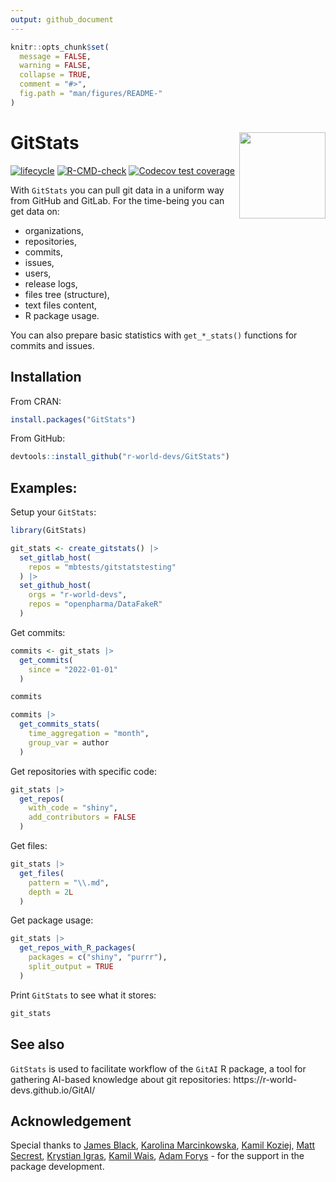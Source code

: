 ```yaml
---
output: github_document
---
```


<!-- README.md is generated from README.Rmd. Please edit that file -->

```r
knitr::opts_chunk$set(
  message = FALSE,
  warning = FALSE,
  collapse = TRUE,
  comment = "#>",
  fig.path = "man/figures/README-"
)
```

# GitStats <img src="man/figures/GitStats_logo.png" align="right" height="138" style="float:right; height:138px;"/>

<!-- badges: start -->
[![lifecycle](https://img.shields.io/badge/lifecycle-experimental-orange.svg)](https://lifecycle.r-lib.org/articles/stages.html#experimental)
[![R-CMD-check](https://github.com/r-world-devs/GitStats/workflows/R-CMD-check/badge.svg)](https://github.com/r-world-devs/GitStats/actions)
[![Codecov test coverage](https://codecov.io/gh/r-world-devs/GitStats/branch/devel/graph/badge.svg)](https://app.codecov.io/gh/r-world-devs/GitStats?branch=devel)
<!-- badges: end -->

With `GitStats` you can pull git data in a uniform way from GitHub and GitLab. For the time-being you can get data on:

* organizations,
* repositories,
* commits,
* issues,
* users,
* release logs,
* files tree (structure),
* text files content,
* R package usage.

You can also prepare basic statistics with `get_*_stats()` functions for commits and issues.


## Installation

From CRAN:

```r
install.packages("GitStats")
```

From GitHub:

```r
devtools::install_github("r-world-devs/GitStats")
```

## Examples:

Setup your `GitStats`:

```r
library(GitStats)

git_stats <- create_gitstats() |>
  set_gitlab_host(
    repos = "mbtests/gitstatstesting"
  ) |>
  set_github_host(
    orgs = "r-world-devs",
    repos = "openpharma/DataFakeR"
  ) 
```

Get commits:

```r
commits <- git_stats |>
  get_commits(
    since = "2022-01-01"
  )

commits

commits |>
  get_commits_stats(
    time_aggregation = "month",
    group_var = author
  )
```

Get repositories with specific code:

```r
git_stats |>
  get_repos(
    with_code = "shiny",
    add_contributors = FALSE
  )
```

Get files:

```r
git_stats |>
  get_files(
    pattern = "\\.md",
    depth = 2L
  )
```

Get package usage:

```r
git_stats |>
  get_repos_with_R_packages(
    packages = c("shiny", "purrr"),
    split_output = TRUE
  )
```

Print `GitStats` to see what it stores:

```r
git_stats
```

## See also

`GitStats` is used to facilitate workflow of the `GitAI` R package, a tool for gathering AI-based knowledge about git repositories: https://r-world-devs.github.io/GitAI/

## Acknowledgement

Special thanks to [James Black](https://github.com/epijim), [Karolina Marcinkowska](https://github.com/marcinkowskak), [Kamil Koziej](https://github.com/Cotau), [Matt Secrest](https://github.com/mattsecrest), [Krystian Igras](https://github.com/krystian8207), [Kamil Wais](https://github.com/kalimu), [Adam Forys](https://github.com/galachad) - for the support in the package development.

